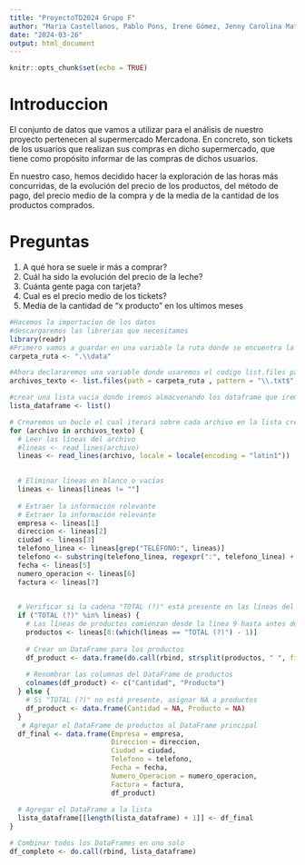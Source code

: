 ```yaml
---
title: "ProyectoTD2024 Grupo F"
author: "Maria Castellanos, Pablo Pons, Irene Gómez, Jenny Carolina Matamoros, Andreu Herrero"
date: "2024-03-26"
output: html_document
---
```


```r
knitr::opts_chunk$set(echo = TRUE)
```

# Introduccion

El conjunto de datos que vamos a utilizar para el análisis de nuestro proyecto pertenecen al supermercado Mercadona. En concreto, son tickets de los usuarios que realizan sus compras en dicho supermercado, que tiene como propósito informar de las compras de dichos usuarios. 

En nuestro caso, hemos decidido hacer la exploración de las horas más concurridas, de la evolución del precio de los productos, del método de pago, del precio medio de la compra y de la media de la cantidad de los productos comprados.


# Preguntas

1. A qué hora se suele ir más a comprar?
2. Cuál ha sido la evolución del precio de la leche?
3. Cuánta gente paga con tarjeta?
4. Cual es el precio medio de los tickets?
5. Media de la cantidad de "x producto" en los ultimos meses

```r
#Hacemos la importacion de los datos
#descargaremos las librerias que necesitamos
library(readr)
#Primero vamos a guardar en una variable la ruta donde se encuentra la carpeta con todos nuestros ficheros
carpeta_ruta <- ".\\data"

#Ahora declararemos una variable donde usaremos el codigo list.files para obtener una lista de archivos dentro de la carpeta.
archivos_texto <- list.files(path = carpeta_ruta , pattern = "\\.txt$", full.names = TRUE)

#crear una lista vacia donde iremos almacvenando los dataframe que iremos creando de cada archivo
lista_dataframe <- list()

# Crearemos un bucle el cual iterará sobre cada archivo en la lista creada previamente
for (archivo in archivos_texto) {
  # Leer las líneas del archivo
  #lineas <- read_lines(archivo)
  lineas <- read_lines(archivo, locale = locale(encoding = "latin1"))

  
  # Eliminar líneas en blanco o vacías
  lineas <- lineas[lineas != ""]
  
  # Extraer la información relevante
  # Extraer la información relevante
  empresa <- lineas[1]
  direccion <- lineas[2]
  ciudad <- lineas[3]
  telefono_linea <- lineas[grep("TELÉFONO:", lineas)]
  telefono <- substring(telefono_linea, regexpr(":", telefono_linea) + 1)
  fecha <- lineas[5]
  numero_operacion <- lineas[6]
  factura <- lineas[7]

  
  # Verificar si la cadena "TOTAL (?)" está presente en las líneas del archivo
  if ("TOTAL (?)" %in% lineas) {
    # Las líneas de productos comienzan desde la línea 9 hasta antes de "TOTAL (?)" 
    productos <- lineas[8:(which(lineas == "TOTAL (?)") - 1)]
    
    # Crear un DataFrame para los productos
    df_product <- data.frame(do.call(rbind, strsplit(productos, " ", fixed = TRUE)))
    
    # Renombrar las columnas del DataFrame de productos
    colnames(df_product) <- c("Cantidad", "Producto")
  } else {
    # Si "TOTAL (?)" no está presente, asignar NA a productos
    df_product <- data.frame(Cantidad = NA, Producto = NA)
  }
   # Agregar el DataFrame de productos al DataFrame principal
  df_final <- data.frame(Empresa = empresa,
                         Direccion = direccion,
                         Ciudad = ciudad,
                         Telefono = telefono,
                         Fecha = fecha,
                         Numero_Operacion = numero_operacion,
                         Factura = factura,
                         df_product)
  
  # Agregar el DataFrame a la lista
  lista_dataframe[[length(lista_dataframe) + 1]] <- df_final
}

# Combinar todos los DataFrames en uno solo
df_completo <- do.call(rbind, lista_dataframe)


```

